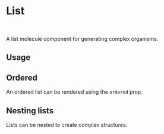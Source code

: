 

<Meta of={Stories} />

# List

<br />

A list molecule component for generating complex organisms.

## Usage

<Canvas of={Stories.Base} />

## Ordered

An ordered list can be rendered using the `ordered` prop.

<Canvas of={Stories.Ordered} />

## Nesting lists

Lists can be nested to create complex structures.

<Canvas of={Stories.Nested} />